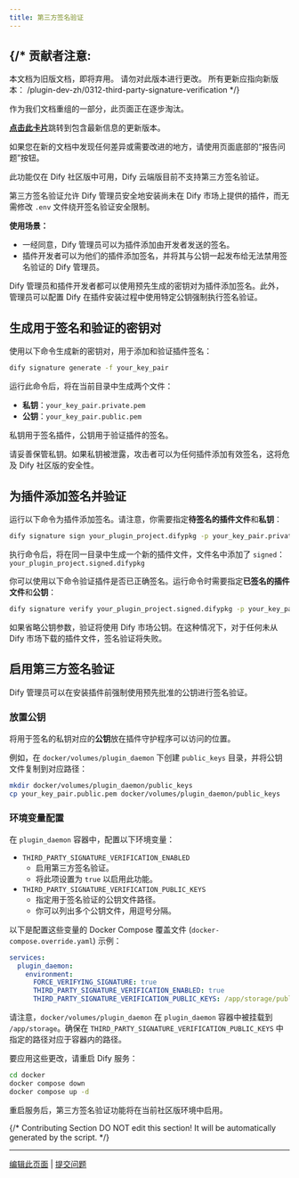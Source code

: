 ```yaml
---
title: 第三方签名验证
---
```



{/* 
  贡献者注意:
  ----------------
  本文档为旧版文档，即将弃用。
  请勿对此版本进行更改。
  所有更新应指向新版本：
  /plugin-dev-zh/0312-third-party-signature-verification
*/}

<Card title="本文档即将弃用" icon="circle-exclamation" href="/plugin-dev-zh/0312-third-party-signature-verification">
  <p>作为我们文档重组的一部分，此页面正在逐步淘汰。</p>
  
  <p><u><b>点击此卡片</b></u>跳转到包含最新信息的更新版本。</p>
  
  <p>如果您在新的文档中发现任何差异或需要改进的地方，请使用页面底部的“报告问题”按钮。</p>
</Card>

<Warning>
此功能仅在 Dify 社区版中可用，Dify 云端版目前不支持第三方签名验证。
</Warning>

第三方签名验证允许 Dify 管理员安全地安装尚未在 Dify 市场上提供的插件，而无需修改 `.env` 文件绕开签名验证安全限制。

**使用场景：**

* 一经同意，Dify 管理员可以为插件添加由开发者发送的签名。
* 插件开发者可以为他们的插件添加签名，并将其与公钥一起发布给无法禁用签名验证的 Dify 管理员。

Dify 管理员和插件开发者都可以使用预先生成的密钥对为插件添加签名。此外，管理员可以配置 Dify 在插件安装过程中使用特定公钥强制执行签名验证。

## 生成用于签名和验证的密钥对

使用以下命令生成新的密钥对，用于添加和验证插件签名：

```bash
dify signature generate -f your_key_pair
```

运行此命令后，将在当前目录中生成两个文件：

* **私钥**：`your_key_pair.private.pem`
* **公钥**：`your_key_pair.public.pem`

私钥用于签名插件，公钥用于验证插件的签名。

<Warning>请妥善保管私钥。如果私钥被泄露，攻击者可以为任何插件添加有效签名，这将危及 Dify 社区版的安全性。</Warning>

## 为插件添加签名并验证

运行以下命令为插件添加签名。请注意，你需要指定**待签名的插件文件**和**私钥**：

```bash
dify signature sign your_plugin_project.difypkg -p your_key_pair.private.pem
```

执行命令后，将在同一目录中生成一个新的插件文件，文件名中添加了 `signed`：`your_plugin_project.signed.difypkg`

你可以使用以下命令验证插件是否已正确签名。运行命令时需要指定**已签名的插件文件**和**公钥**：

```bash
dify signature verify your_plugin_project.signed.difypkg -p your_key_pair.public.pem
```

<Info>如果省略公钥参数，验证将使用 Dify 市场公钥。在这种情况下，对于任何未从 Dify 市场下载的插件文件，签名验证将失败。</Info>

## 启用第三方签名验证

Dify 管理员可以在安装插件前强制使用预先批准的公钥进行签名验证。

### 放置公钥

将用于签名的私钥对应的**公钥**放在插件守护程序可以访问的位置。

例如，在 `docker/volumes/plugin_daemon` 下创建 `public_keys` 目录，并将公钥文件复制到对应路径：

```bash
mkdir docker/volumes/plugin_daemon/public_keys
cp your_key_pair.public.pem docker/volumes/plugin_daemon/public_keys
```

### 环境变量配置

在 `plugin_daemon` 容器中，配置以下环境变量：

* `THIRD_PARTY_SIGNATURE_VERIFICATION_ENABLED`
  * 启用第三方签名验证。
  * 将此项设置为 `true` 以启用此功能。
* `THIRD_PARTY_SIGNATURE_VERIFICATION_PUBLIC_KEYS`
  * 指定用于签名验证的公钥文件路径。
  * 你可以列出多个公钥文件，用逗号分隔。

以下是配置这些变量的 Docker Compose 覆盖文件 (`docker-compose.override.yaml`) 示例：

```yaml
services:
  plugin_daemon:
    environment:
      FORCE_VERIFYING_SIGNATURE: true
      THIRD_PARTY_SIGNATURE_VERIFICATION_ENABLED: true
      THIRD_PARTY_SIGNATURE_VERIFICATION_PUBLIC_KEYS: /app/storage/public_keys/your_key_pair.public.pem
```

<Info>请注意，`docker/volumes/plugin_daemon` 在 `plugin_daemon` 容器中被挂载到 `/app/storage`。确保在 `THIRD_PARTY_SIGNATURE_VERIFICATION_PUBLIC_KEYS` 中指定的路径对应于容器内的路径。</Info>

要应用这些更改，请重启 Dify 服务：

```bash
cd docker
docker compose down
docker compose up -d
```

重启服务后，第三方签名验证功能将在当前社区版环境中启用。

{/*
Contributing Section
DO NOT edit this section!
It will be automatically generated by the script.
*/}

---

[编辑此页面](https://github.com/langgenius/dify-docs/edit/main/zh-hans/plugins/publish-plugins/signing-plugins-for-third-party-signature-verification.mdx) | [提交问题](https://github.com/langgenius/dify-docs/issues/new?template=docs.yml)

